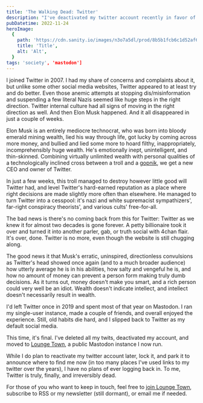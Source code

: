 ```yaml
---
title: 'The Walking Dead: Twitter'
description: "I've deactivated my twitter account recently in favor of Mastodon. Here's why."
pubDatetime: 2022-11-24
heroImage:
  {
    path: 'https://cdn.sanity.io/images/n3o7a5dl/prod/8b5b1fcb6c1d52af63ec2c82657fd568f8a17b55-1000x500.png',
    title: 'Title',
    alt: 'Alt',
  }
tags: 'society', 'mastodon']
---
```


I joined Twitter in 2007. I had my share of concerns and complaints about it, but unlike some other social media websites, Twitter appeared to at least try and do better. Even those anemic attempts at stopping dis/misinformation and suspending a few literal Nazis seemed like huge steps in the right direction. Twitter internal culture had all signs of moving in the right direction as well. And then Elon Musk happened. And it all disappeared in just a couple of weeks.

Elon Musk is an entirely mediocre technocrat, who was born into bloody emerald mining wealth, lied his way through life, got lucky by coming across more money, and bullied and lied some more to hoard filthy, inappropriately, incomprehensibly huge wealth. He's emotionally inept, unintelligent, and thin-skinned. Combining virtually unlimited wealth with personal qualities of a technologically inclined cross between a troll and a [gopnik](https://en.wikipedia.org/wiki/Gopnik), we get a new CEO and owner of Twitter.

In just a few weeks, this troll managed to destroy however little good will Twitter had, and level Twitter's hard-earned reputation as a place where right decisions are made slightly more often than elsewhere. He managed to turn Twitter into a cesspool: it's nazi and white supremacist sympathizers', far-right conspiracy theorists', and various cults' free-for-all.

The bad news is there's no coming back from this for Twitter: Twitter as we knew it for almost two decades is gone forever. A petty billionaire took it over and turned it into another parler, gab, or truth social with 4chan flair. It's over, done. Twitter is no more, even though the website is still chugging along.

The good news it that Musk's erratic, uninspired, directionless convulsions as Twitter's head showed once again (and to a much broader audience) how utterly average he is in his abilities, how salty and vengeful he is, and how no amount of money can prevent a person form making truly dumb decisions. As it turns out, money doesn't make you smart, and a rich person could very well be an idiot. Wealth doesn't indicate intellect, and intellect doesn't necessarily result in wealth.

I'd left Twitter once in 2019 and spent most of that year on Mastodon. I ran my single-user instance, made a couple of friends, and overall enjoyed the experience. Still, old habits die hard, and I slipped back to Twitter as my default social media.

This time, it's final. I've deleted all my twits, deactivated my account, and moved to [Lounge Town](https://lounge.town), a public Mastodon instance I now run.

While I do plan to reactivate my twitter account later, lock it, and park it to announce where to find me now (in too many places I've used links to my twitter over the years), I have no plans of ever logging back in. To me, Twitter is truly, finally, and irreversibly dead.

For those of you who want to keep in touch, feel free to [join Lounge Town](https://lounge.town/invite/AGdBc6nV), subscribe to RSS or my newsletter (still dormant), or email me if needed.

